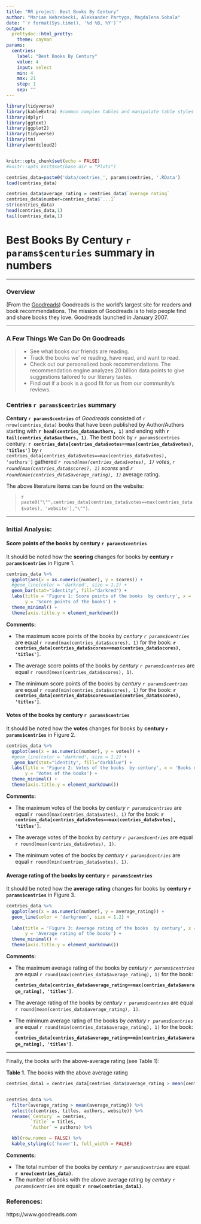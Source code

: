 ```yaml
---
title: "RR project: Best Books By Century"
author: "Marian Nehrebecki, Aleksander Partyga, Magdalena Sobala"
date: "`r format(Sys.time(), '%d %B, %Y')`"
output:
  prettydoc::html_pretty:
    theme: cayman
params:
  centries: 
    label: "Best Books By Century"
    value: 4
    input: select
    min: 4
    max: 21
    step: 1
    sep: ""
---
```


```r
library(tidyverse)
library(kableExtra) #common complex tables and manipulate table styles
library(dplyr)
library(ggtext)
library(ggplot2)
library(tidyverse)
library(tm)
library(wordcloud2)


knitr::opts_chunk$set(echo = FALSE)
#knitr::opts_knit$set(base.dir = "Plots")

centries_data=paste0('data/centries_', params$centries, '.RData')
load(centries_data)

centries_data$average_rating = centries_data$`average rating`
centries_data$number=centries_data$`...1`
str(centries_data)
head(centries_data,1)
tail(centries_data,1)

```

# Best Books By Century `r params$centuries` summary in numbers



***

### Overview

(From the [Goodreads](https://www.goodreads.com)) Goodreads is the world’s largest site for readers and book recommendations. The mission of Goodreads  is to help people find and share books they love. Goodreads launched in January 2007. 

***


### A Few Things We Can Do On Goodreads

>* See what books our friends are reading. <br>
>* Track the books we' re reading, have read, and want to read.<br>
>* Check out our personalized book recommendations. The recommendation engine analyzes 20 billion data points to give suggestions tailored to our literary tastes. <br>
>* Find out if a book is a good fit for us from our community’s reviews.




### Centries `r params$centries` summary

**Century `r params$centries`** of *Goodreads* consisted of `r nrow(centries_data)` books that have been published by Author/Authors starting with **`r head(centries_data$authors, 1)`** and ending with **`r tail(centries_data$authors, 1)`**. The best book by `r params$centries` century: **`r centries_data[centries_data$votes==max(centries_data$votes), 'titles']`**  by `r centries_data[centries_data$votes==max(centries_data$votes), 'authors']`
gathered *`r round(max(centries_data$votes), 1)` votes*, *`r round(max(centries_data$scores), 1)` scores* and *`r round(max(centries_data$average_rating), 1)`* average rating. 

The above literature items can be found on the website:

>`r paste0("\"",centries_data[centries_data$votes==max(centries_data$votes), 'website'],"\"")`.


***






### Initial Analysis: {.tabset}

#### Score points of the books  by century `r params$centries`

It should be noted how the **scoring** changes for books by **century `r params$centries`** in Figure 1.



```r
centries_data %>% 
  ggplot(aes(x = as.numeric(number), y = scores)) +
  #geom_line(color = 'darkred', size = 1.2) +
  geom_bar(stat="identity", fill="darkred") +
  labs(title = 'Figure 1: Score points of the books  by century', x = 'Books number', 
       y = 'Score points of the books') +
  theme_minimal() + 
  theme(axis.title.y = element_markdown()) 
```
**Comments:**

* The maximum score points of the books by *century `r params$centries`* are equal `r round(max(centries_data$scores), 1)` 
for the book: **`r centries_data[centries_data$scores==max(centries_data$scores), 'titles']`**.

* The average score points of the books by *century `r params$centries`* are equal `r round(mean(centries_data$scores), 1)`.

* The minimum score points of the books by *century `r params$centries`* are equal `r round(min(centries_data$scores), 1)` 
for the book: **`r centries_data[centries_data$scores==min(centries_data$scores), 'titles']`**.



#### Votes of the books  by century `r params$centries`

It should be noted how the **votes** changes for books by **century `r params$centries`** in Figure 2.

```r
centries_data %>% 
  ggplot(aes(x = as.numeric(number), y = votes)) +
  #geom_line(color = 'darkred', size = 1.2) +
   geom_bar(stat="identity", fill="darkblue") +
  labs(title = 'Figure 2: Votes of the books  by century', x = 'Books number', 
       y = 'Votes of the books') +
  theme_minimal() + 
  theme(axis.title.y = element_markdown()) 
``` 
**Comments:**

* The maximum votes of the books by *century `r params$centries`* are equal `r round(max(centries_data$votes), 1)` 
for the book: **`r centries_data[centries_data$votes==max(centries_data$votes), 'titles']`**.

* The average votes of the books by *century `r params$centries`* are equal `r round(mean(centries_data$votes), 1)`.

* The minimum votes of the books by *century `r params$centries`* are equal `r round(min(centries_data$votes), 1)`.

#### Average rating of the books  by century `r params$centries`

It should be noted how the **average rating** changes for books by **century `r params$centries`** in Figure 3.



```r
centries_data %>% 
  ggplot(aes(x = as.numeric(number), y = average_rating)) +
  geom_line(color = 'darkgreen', size = 1.2) +
  
  labs(title = 'Figure 3: Average rating of the books  by century', x = 'Books number', 
       y = 'Average rating of the books') +
  theme_minimal() + 
  theme(axis.title.y = element_markdown()) 
``` 
**Comments:**

* The maximum average rating of the books by *century `r params$centries`* are equal `r round(max(centries_data$average_rating), 1)` 
for the book: **`r centries_data[centries_data$average_rating==max(centries_data$average_rating), 'titles']`**.

* The average rating of the books by *century `r params$centries`* are equal `r round(mean(centries_data$average_rating), 1)`.

* The minimum average rating of the books by *century `r params$centries`* are equal `r round(min(centries_data$average_rating), 1)` 
for the book: **`r centries_data[centries_data$average_rating==min(centries_data$average_rating), 'titles']`**.

***

Finally, the books with the above-average rating (see Table 1):

**Table 1.** The books with the above average rating 
```r

centries_data1 = centries_data[centries_data$average_rating > mean(centries_data$average_rating),]


centries_data %>% 
  filter(average_rating > mean(average_rating)) %>% 
  select(c(centries, titles, authors, website)) %>% 
  rename(`Century` = centries,
         `Title` = titles,
         `Author` = authors) %>% 

  kbl(row.names = FALSE) %>% 
  kable_styling(c('hover'), full_width = FALSE)
```

**Comments:**

* The total number of the books by *century `r params$centries`* are equal: **`r nrow(centries_data)`**.
* The number of books with the above average rating by *century `r params$centries`* are equal: **`r nrow(centries_data1)`**.




### References: 

https://www.goodreads.com
